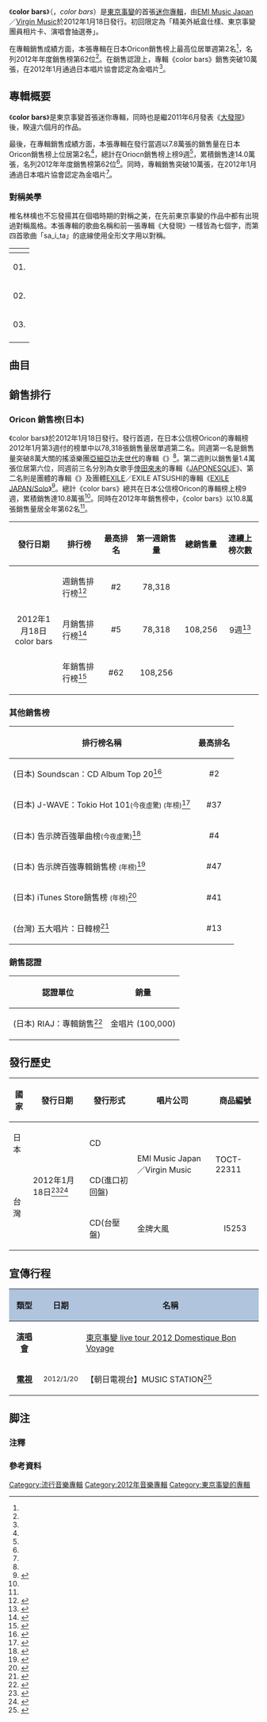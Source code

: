 {{Infobox Album | <!-- See Wikipedia:WikiProject_Albums -->
| Name        = color bars
| Type        = ep
| Artist      = [[東京事變|東京事變]]
| Cover       = Tokyojihen02-06.jpg
| Released    = {{flagicon|JPN}}2012年1月18日<br/><small>(詳見[[#發行歷史|發行歷史]])</small>
| Recorded    = 
| Genre       = [[J-POP|J-POP]] 
| Length      = 21:20
| Label       = [[EMI音樂_(日本)|EMI Music Japan]]／[[維京唱片|Virgin Music]]
| Producer    = {{link-ja|井上雨邇|井上雨迩}}<br/>東京事變
| Certification  = 累積銷售10.8萬張<br/>[[金唱片|金唱片]]<small>（專輯<ref name="RIAJ201201" />，銷售超過10萬張）</small>
| Chart position = 
*週榜最高第2位（[[Oricon|Oricon]]）
*2012年1月第5位（Oricon）
*2012年年榜第62位（Oricon）
*累積上榜9週（Oricon）
| Reviews     = 
| Last album  = [[大發現_(專輯)|大發現]] <br />（2011年）
| This album  =  '''color bars''' <br />（2012年）
| Next album  = [[東京Collection|東京Collection]] <br />（2012年）
| Misc        = {{External music video|{{YouTube|WVukps1Tjxk|今夜虛驚}}}}
}}

《'''color bars'''》（{{lang|ja|color bars}}，''color bars''）是[[東京事變|東京事變]]的首張[[迷你專輯|迷你專輯]]，由[[EMI音樂_(日本)|EMI Music Japan]]／[[維京唱片|Virgin Music]]於2012年1月18日發行。初回限定為「精美外紙盒仕樣、東京事變團員相片卡、演唱會抽選券」。

在專輯銷售成績方面，本張專輯在日本Oricon銷售榜上最高位居單週第2名<ref name="ColorbarsOriconWeek" />，名列2012年年度銷售榜第62位<ref name="2012salesalbum" />。在銷售認證上，專輯《color bars》銷售突破10萬張，在2012年1月通過日本唱片協會認定為金唱片<ref name="RIAJ201201" />。

== 專輯概要 ==
《'''color bars'''》是東京事變首張迷你專輯，同時也是繼2011年6月發表《[[大發現_(專輯)|大發現]]》後，睽違六個月的作品。

最後，在專輯銷售成績方面，本張專輯在發行當週以7.8萬張的銷售量在日本Oricon銷售榜上位居第2名<ref name="ColorbarsOriconWeek" />，總計在Oriocn銷售榜上榜9週<ref name="ColorbarsOriconConsecutiveWeek" />，累積銷售達14.0萬張，名列2012年年度銷售榜第62位<ref name="2012salesalbum" />。同時，專輯銷售突破10萬張，在2012年1月通過日本唱片協會認定為金唱片<ref name="RIAJ201201" />。

=== 對稱美學 ===
椎名林檎也不忘發揚其在個唱時期的對稱之美，在先前東京事變的作品中都有出現過對稱風格。本張專輯的歌曲名稱和前一張專輯《大發現》一樣皆為七個字，而第四首歌曲「sa_i_ta」的底線使用全形文字用以對稱。

{|class="wikitable"
!colspan="2"|{{lang|ja|color bars}}
|-
| 01. {{lang|ja|今夜はから騒ぎ}}
| 05. {{lang|ja|ほんとのところ}}
|-
| 02. {{lang|ja|怪ホラーダスト}}
| 04. {{lang|ja|ｓａ＿ｉ＿ｔａ}}
|-
| colspan="2" align="center"| 03. {{lang|ja|タイムカプセル}}
|-
| colspan="2" align="center"| {{lang|ja|全曲收録時間21分20秒}}
|}

== 曲目 ==
{{tracklist
| headline        = 
| all_arranger = [[東京事變|東京事變]]
| total_length    = 21:20
| extra_column    = 主音

| title1          = 今夜虛驚
| note1           = {{nihongo2|今夜はから騒ぎ}}
| writer1         = [[椎名林檎|椎名林檎]]
| extra1          = 椎名林檎
| length1         = 3:42

| title2          = 恐怖怪塵
| note2           = {{nihongo2|怪ホラーダスト}}
| writer2         = [[伊澤一葉|伊澤一葉]]
| extra2          = 伊澤一葉
| length2         = 3:40

| title3          = 時空膠囊
| note3           = {{nihongo2|タイムカプセル}}
| writer3         = [[龜田誠治|龜田誠治]]
| extra3          = 椎名林檎
| length3         = 4:17

| title4          = sa_i_ta
| writer4         = [[浮雲_(吉他手)|浮雲]]
| extra4          = 浮雲、椎名林檎
| length4         = 5:29

| title5          = 其實
| note5           = {{nihongo2|ほんとのところ}}
| writer5         = [[刄田綴色|刄田綴色]]
| extra5          = 刄田綴色
| length5         = 4:12
}}

== 銷售排行 ==
=== Oricon 銷售榜(日本) ===
《color bars》於2012年1月18日發行。發行首週，在日本公信榜Oricon的專輯榜2012年1月第3週付的榜單中以78,318張銷售量居單週第二名。同週第一名是銷售量突破8萬大關的搖滾樂團[[亞細亞功夫世代|亞細亞功夫世代]]的專輯《{{link-ja|BEST HIT AKG|BEST HIT AKG}}》<ref name="ColorbarsOriconWeek" />。第二週則以銷售量1.4萬張位居第六位，同週前三名分別為女歌手[[倖田來未|倖田來未]]的專輯《[[JAPONESQUE|JAPONESQUE]]》、第二名則是團體{{link-ja|Sonar Pocket|Sonar Pocket}}的專輯《{{link-ja|Sonar Pocket(3)〜君との365日〜|ソナポケイズム(3)〜君との365日〜}}》及團體[[EXILE|EXILE]]／EXILE ATSUSHI的專輯《[[EXILE_JAPAN/Solo|EXILE JAPAN/Solo]]》<ref>{{Cite web |url=http://www.oricon.co.jp/rank/ja/w/2012-02-06/ |title=2012年1月第4週の邦楽アルバムランキング情報 |publisher=Oricon |language=ja |accessdate=2016-03-15 |archive-date=2016-03-05 |archive-url=https://web.archive.org/web/20160305222346/http://www.oricon.co.jp/rank/ja/w/2012-02-06/ |dead-url=no }}</ref>。總計《color bars》總共在日本公信榜Oricon的專輯榜上榜9週，累積銷售達10.8萬張<ref name="ColorbarsOriconConsecutiveWeek" />。同時在2012年年銷售榜中，《color bars》以10.8萬張銷售量居全年第62名<ref name="2012salesalbum" />。

{| class="wikitable"
!發行日期
!排行榜
!最高排名
!第一週銷售量
!總銷售量
!連續上榜次數
|-
| rowspan="3" align="center"|2012年1月18日<br />color bars
| 週銷售排行榜<ref name="ColorbarsOriconWeek">{{Cite web |url=http://www.oricon.co.jp/rank/ja/w/2012-01-30/ |title=2012年1月第3週の邦楽アルバムランキング情報 |publisher=Oricon |language=ja |accessdate=2016-03-15 |archive-date=2016-03-15 |archive-url=https://web.archive.org/web/20160315092521/http://www.oricon.co.jp/rank/ja/w/2012-01-30/ |dead-url=no }}</ref>
| align="center"| #2
| align="center"| 78,318
| align="center" rowspan="3"| 108,256
| align="center" rowspan="3"| 9週<ref name="ColorbarsOriconConsecutiveWeek">{{Cite web |url=http://www.oricon.co.jp/prof/345261/products/946293/1/ |title=color bars/東京事変 |publisher=Oricon |language=ja |accessdate=2016-03-15 |archive-date=2016-02-02 |archive-url=https://web.archive.org/web/20160202113909/http://www.oricon.co.jp/prof/345261/products/946293/1/ |dead-url=no }}</ref>
|-
| 月銷售排行榜<ref name="ColorbarsOriconMonth">{{cite web |url=http://star.ap.teacup.com/sazanstreet/6674.html |title=2012年1月CDアルバム月間ランキング |publisher=Oricon |language=ja |accessdate=2016-03-15 |archive-date=2016-03-15 |archive-url=https://web.archive.org/web/20160315104228/http://star.ap.teacup.com/sazanstreet/6674.html |dead-url=no }}</ref>
| align="center"| #5
| align="center"| 78,318
|-
| 年銷售排行榜<ref name="2012salesalbum">{{cite web |url=http://entamedata.web.fc2.com/music/music_a2012.html |title=2012年間ランキング |publisher=Oricon |language=ja |access-date=2016-03-15 |archive-url=https://web.archive.org/web/20121108013449/http://entamedata.web.fc2.com/music/music_a2012.html |archive-date=2012-11-08 |dead-url=yes }}</ref>
| align="center"| #62
| align="center"| 108,256
|}

=== 其他銷售榜 ===
{| class="wikitable sortable"
! 排行榜名稱
! 最高排名
|-
| (日本) Soundscan：CD Album Top 20<ref>{{Cite web |url=http://www.phileweb.com/products/cd-top20/2007/1027.html |title=週間CDソフトTOP20(2012年1月16日～2012年1月22日) |publisher=Soundscan |language=ja |deadurl=yes |archiveurl=https://archive.is/20120910090605/http://www.phileweb.com/products/cd-top20/2007/1027.html |archivedate=2012年9月10日 |accessdate=2016年1月13日 }}</ref>
| align="center"| #2
|-
| (日本) J-WAVE：Tokio Hot 101<small>(今夜虛驚) (年榜)</small><ref>{{cite web |url=http://www.j-wave.co.jp/original/tokiohot100/chart_2012/main.htm |title=TOKIO HOT100(2012) |publisher=J-WAVE |language=ja |accessdate=2016-01-13 |archive-date=2016-03-24 |archive-url=https://web.archive.org/web/20160324021354/http://www.j-wave.co.jp/original/tokiohot100/chart_2012/main.htm |dead-url=no }}</ref>
| align="center"| #37
|-
| (日本) 告示牌百強單曲榜<small>(今夜虛驚)</small><ref>{{cite web |url=http://www.billboard-japan.com/charts/detail?a=hot100&year=2012&month=01&day=30 |title=日本告示牌百強單曲榜 2012/01/30 |publisher=日本告示牌 |language=ja |accessdate=2016-01-13 |archive-date=2016-01-19 |archive-url=https://web.archive.org/web/20160119165844/http://www.billboard-japan.com/charts/detail?a=hot100&year=2012&month=01&day=30 |dead-url=no }}</ref>
| align="center"| #4
|-
| (日本) 告示牌百強專輯銷售榜 <small>(年榜)</small><ref>{{cite web |url=http://www.billboard-japan.com/charts/detail?a=albums_year&year=2012 |title=日本告示牌百強專輯銷售榜 2012年 |publisher=日本告示牌 |language=ja |deadurl=yes |archiveurl=https://web.archive.org/web/20150403230842/http://www.billboard-japan.com/charts/detail?a=albums_year&year=2012 |archivedate=2015-04-03 |accessdate=2016-01-13 }}</ref>
| align="center"| #47
|-
| (日本) iTunes Store銷售榜 <small>(年榜)</small><ref>{{Cite web |url=http://www.barks.jp/news/?id=1000085559&page=2 |title=iTunesの2012年間ランキング |publisher=barks |language=ja |accessdate=2016-01-13 |archive-date=2015-06-29 |archive-url=https://web.archive.org/web/20150629060321/http://www.barks.jp/news/?id=1000085559&page=2 |dead-url=no }}</ref>
| align="center"| #41
|-
| (台灣) 五大唱片：日韓榜<ref>{{Cite web|url=http://www.5music.com.tw/CDTop.asp?top=2|title=五大唱片日韓榜(2012年第13週)|publisher=五大唱片|language=zh-tw|accessdate=2016-01-13|archive-date=2017-10-29|archive-url=https://web.archive.org/web/20171029084934/http://www.5music.com.tw/CDTop.asp?top=2|dead-url=no}}</ref>
| align="center"| #13
|}

=== 銷售認證 ===
{| class="wikitable"
! 認證單位
! 銷量
|-
| (日本) RIAJ：專輯銷售<ref name="RIAJ201201">{{Cite web |url=http://www.riaj.or.jp/data/others/gold/201201.html |title=日本唱片協會2012年01月金唱片認定 |publisher=RIAJ |language=ja |accessdate=2016-01-13 |archive-date=2015-09-24 |archive-url=https://web.archive.org/web/20150924121502/http://www.riaj.or.jp/data/others/gold/201201.html |dead-url=no }}</ref>
| align="center"|金唱片 (100,000)
|}

== 發行歷史 ==
{|class="wikitable"
! 國家
! 發行日期
! 發行形式
! 唱片公司
! 商品編號
|-
| 日本
| rowspan="3"| 2012年1月18日<ref name="JPN">{{cite web |url=http://www.kronekodow.com/disco/disco_detail_111.html |title=color bars / 東京事変 |publisher=貓柳本線 |language=ja |accessdate=2016-01-13 |archive-date=2016-03-05 |archive-url=https://web.archive.org/web/20160305033035/http://www.kronekodow.com/disco/disco_detail_111.html |dead-url=no }}</ref><ref name="TWN">{{cite web |url=http://emijpop.pixnet.net/blog/post/27739441 |title=《color bars》 進口與台壓1/18同步上市 |publisher=金牌大風 |language=ja |deadurl=yes |archiveurl=https://web.archive.org/web/20120115020644/http://emijpop.pixnet.net/blog/post/27739441 |archivedate=2012-01-15 |accessdate=2016-01-13 }}</ref>
| CD
| rowspan="2"| EMI Music Japan／Virgin Music
| rowspan="2"| TOCT-22311
|-
| rowspan="2"|台灣
| CD(進口初回盤)
|-
| CD(台壓盤)
| 金牌大風
| align="center"|I5253
|}

== 宣傳行程 ==
{| class="wikitable"
|-
! scope="col" style="background:#B0C4DE;" | 類型
! scope="col" style="background:#B0C4DE;" | 日期
! scope="col" style="background:#B0C4DE;" | 名稱
|-
| align="center"| '''[[演唱會|演唱會]]''' ||  || [[Bon_Voyage_(東京事變)#演唱會簡介|東京事變 live tour 2012 Domestique Bon Voyage]]
|-
| align="center" | '''[[電視|電視]]''' || <small>2012/1/20</small> || 【朝日電視台】MUSIC STATION<ref name="MS2012">{{cite web |url=http://www.musictvprogram.com/m-station2012.html |title=Music Station2012 |publisher=musictvprogram |language=ja |access-date=2016-01-13 |archive-url=https://web.archive.org/web/20130204122357/http://www.musictvprogram.com/m-station2012.html |archive-date=2013-02-04 |dead-url=yes }}</ref>
|}

== 脚注 ==
=== 注釋 ===
{{Reflist|group="注"|2}}

=== 參考資料 ===
{{Reflist|2}}

{{東京事變}}

{{DEFAULTSORT:color bars}}
[[Category:流行音樂專輯|Category:流行音樂專輯]]
[[Category:2012年音樂專輯|Category:2012年音樂專輯]]
[[Category:東京事變的專輯|Category:東京事變的專輯]]